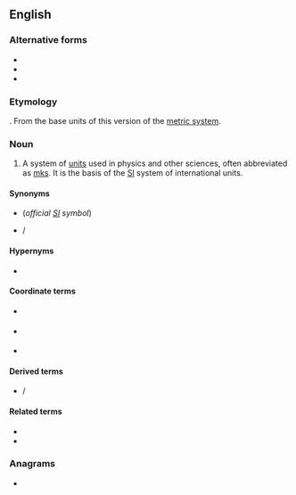 ==English==
{{wikipedia|International System of Units}}

===Alternative forms===
* {{l|en|metre-kilogram-second}}
* {{l|en|meter-kilogramme-second}}
* {{l|en|metre-kilogramme-second}}

===Etymology===
{{compound|en|meter|kilogram|second}}. From the base units of this version of the [[metric system]].

===Noun===
{{en-noun|-}}

# A system of [[unit]]s used in physics and other sciences, often abbreviated as [[mks]]. It is the basis of the [[SI]] system of international units.

====Synonyms====
* {{l|en|m·kg·s}} (''official [[SI]] symbol'')
* {{l|en|mks}} / {{l|en|MKS}} {{gloss|abbreviation}}

====Hypernyms====
* {{l|en|metric system}}

====Coordinate terms====
* {{l|en|S.I.}} {{gloss|International System of Units}}
* {{l|en|cgs}} {{gloss|centimeter-gram-second}}
* {{l|en|MTS}} {{gloss|meter-tonne-second}}

====Derived terms====
* {{l|en|mks}} / {{l|en|MKS}} {{qualifier|abbreviation}}

====Related terms====
* {{l|en|centimeter-gram-second}}
* {{l|en|meter-tonne-second}}

===Anagrams===
* {{anagrams|en|a=acdeeegiklmmnoorrst|metre-kilogram-second}}